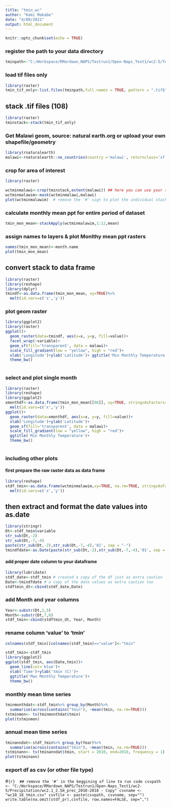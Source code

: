 ```yaml
---
title: "tmin_wc"
author: "Kami Makabe"
date: "4/09/2021"
output: html_document
---
```



```r
knitr::opts_chunk$set(echo = TRUE)
```

### register the path to your data directory
```r
tminpath<-"C:/Workspace/RMardown_NAPS/Testrun1/Open-Naps_Test1/wc2-5/Temperature/wc2.1_2.5m_tmin_2010-2018"
```


### load tif files only

```r
library(raster)
tmin_tif_only<-list.files(tminpath,full.names = TRUE, pattern = ".tif$")
```


## stack .tif files (108)

```r
library(raster)
tminstack<-stack(tmin_tif_only)
```

### Get Malawi geom, source: natural earth.org or upload your own shapefile/geometry

```r
library(rnaturalearth)
malawi<-rnaturalearth::ne_countries(country ='malawi', returnclass='sf')
```


### crop for area of interest

```r
library(raster)

wctminmalawi<-crop(tminstack,extent(malawi)) ## here you can use your shapefile from previous step or get the bounding coordinates from any map service and enter them in the order (west, east, south, north)
wctminmalawim<-mask(wctminmalawi,malawi)
plot(wctminmalawim)  # remove the '#' sign to plot the individual stacked .tifs
```


### calculate monthly mean ppt for entire period of dataset

```r
tmin_mon_mean<-stackApply(wctminmalawim,1:12,mean)
```


### assign names to layers & plot Monlthy mean ppt rasters

```r
names(tmin_mon_mean)<-month.name
plot(tmin_mon_mean)
```


## convert stack to data frame

```r
library(raster)
library(reshape)
library(dplyr)
tmindf<-as.data.frame(tmin_mon_mean, xy=TRUE)%>%
  melt(id.vars=c('x','y'))

```


### plot geom raster

```r
library(ggplot2)
library(raster)
ggplot()+
  geom_raster(data=tmindf, aes(x=x, y=y, fill=value))+
  facet_wrap(~variable)+
  geom_sf(fill='transparent', data = malawi)+
  scale_fill_gradient(low = "yellow", high = "red")+
  xlab('Longitude')+ylab('Latitude')+ ggtitle('Min Monthly Temperature')+
  theme_bw()
  
```


### select and plot single month

```r
library(raster)
library(reshape)
library(ggplot2)
xmonthdf<-as.data.frame(tmin_mon_mean[[06]], xy=TRUE, stringsAsFactors=FALSE)%>%
  melt(id.vars=c('x','y'))
ggplot()+
  geom_raster(data=xmonthdf, aes(x=x, y=y, fill=value))+
  xlab('Longitude')+ylab('Latitude')+
  geom_sf(fill='transparent', data = malawi)+
  scale_fill_gradient(low = "yellow", high = "red")+
  ggtitle('Min Monthly Temperature')+
  theme_bw()
  
```

### including other plots

#### first prepare the raw raster data as data frame

```r
library(reshape)
stdf_tmin<-as.data.frame(wctminmalawim,xy=TRUE, na.rm=TRUE, stringsAsFactors=FALSE)%>%
  melt(id.vars=c('x','y'))
```
## then extract and format the date values into as.date

```r
library(stringr)
Dt<-stdf_tmin$variable
str_sub(Dt,-2)
str_sub(Dt,-7,-4)
paste(str_sub(Dt,-2),str_sub(Dt,-7,-4),'01', sep = "-")
tmindfdate<-as.Date(paste(str_sub(Dt,-2),str_sub(Dt,-7,-4),'01', sep = "-"))

```

#### add proper date column to your dataframe

```r
library(lubridate)
stdf_date<-stdf_tmin # created a copy of the df just as extra caution
Date<-tmindfdate # a copy of the date values as extra caution too
stdftmin_dt<-cbind(stdf_date,Date)
```
### add Month and year columns

```r
Year<-substr(Dt,2,5)
Month<-substr(Dt,7,8)
stdf_tmin<-cbind(stdftmin_dt, Year, Month)
```

### rename column 'value' to 'tmin'

```r
colnames(stdf_tmin)[colnames(stdf_tmin)=="value"]<-"tmin"
```
```r
stdf_tmin<-stdf_tmin
library(ggplot2)
ggplot(stdf_tmin, aes(Date,tmin))+
  geom_line(col='blue')+
  xlab('Time')+ylab('tmin (C)')+
  ggtitle('Max Monthly Temperature')+
  theme_bw()

```

### monthly mean time series
 
```r
tminmonthdat<-stdf_tmin%>% group_by(Month)%>% 
  summarise(across(contains("tmin"), ~mean(tmin, na.rm=TRUE)))
tstminmon<- ts(tminmonthdat$tmin)
plot(tstminmon)
```

### annual mean time series

```r

tminanndat<-stdf_tmin%>% group_by(Year)%>% 
  summarise(across(contains("tmin"), ~mean(tmin, na.rm=TRUE)))
tstminann<- ts(tminanndat$tmin, start = 2010, end=2018, frequency = 1)
plot(tstminann)
```

### export df as csv (or other file type)
#```{r}  ## remove the '#' in the beggining of line to run code
csvpath <- "C:/Workspace/RMardown_NAPS/Testrun1/Open-Naps_Test1/wc2-5/Precipitation/wc2.1_2.5m_prec_2010-2018 - Copy"
csvname <- "wc10_18_tmin.csv"
csvfile <- paste(csvpath, csvname, sep="")
write.table(na.omit(stdf_pr),csvfile, row.names=FALSE, sep=",")
```

